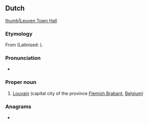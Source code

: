 ==Dutch==
{{wikipedia|lang=nl}}
[[file:Leuven.jpg|thumb|Leuven Town Hall]]

===Etymology===
From {{inh|nl|dum|Loven}} (Latinised: {{m|la|Lovanium}}).

===Pronunciation===
* {{rhymes|øːvən|lang=nl}}
{{IPA|/ˈløːvə(n)/|lang=nl}}

===Proper noun===
{{nl-proper noun|n}}

# [[Louvain]] (capital city of the province [[Flemish Brabant]], [[Belgium]])

===Anagrams===
* {{l|nl|veulen}}